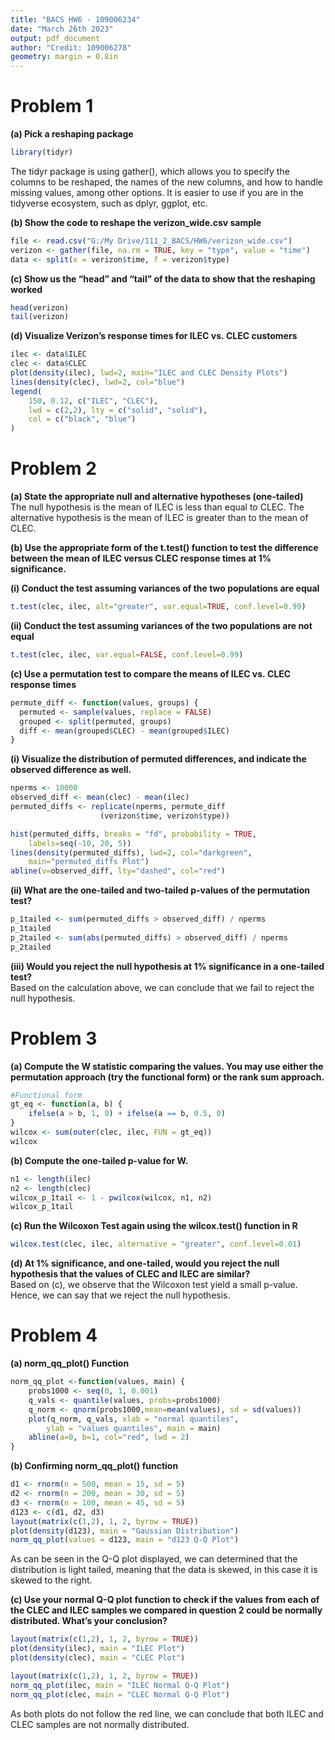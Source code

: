 ---
title: "BACS HW6 - 109006234"
date: "March 26th 2023"
output: pdf_document
author: "Credit: 109006278"
geometry: margin = 0.8in
---

# Problem 1

**(a) Pick a reshaping package**
```{r}
library(tidyr)
```
The tidyr package is using gather(), which allows you to specify the columns to be reshaped, the names of the new columns, and how to handle missing values, among other options. It is easier to use if you are in the tidyverse ecosystem, such as dplyr, ggplot, etc.

**(b) Show the code to reshape the verizon_wide.csv sample** 
```{r}
file <- read.csv("G:/My Drive/111_2_BACS/HW6/verizon_wide.csv")
verizon <- gather(file, na.rm = TRUE, key = "type", value = "time")
data <- split(x = verizon$time, f = verizon$type)
```

**(c) Show us the “head” and “tail” of the data to show that the reshaping worked** 
```{r}
head(verizon)
tail(verizon)
```

**(d) Visualize Verizon’s response times for ILEC vs. CLEC customers**
```{r, out.width = '65%', fig.align = "center"}
ilec <- data$ILEC
clec <- data$CLEC
plot(density(ilec), lwd=2, main="ILEC and CLEC Density Plots")
lines(density(clec), lwd=2, col="blue")
legend(
    150, 0.12, c("ILEC", "CLEC"),
    lwd = c(2,2), lty = c("solid", "solid"),
    col = c("black", "blue")
)
```

# Problem 2

**(a) State the appropriate null and alternative hypotheses (one-tailed)** \
The null hypothesis is the mean of ILEC is less than equal to CLEC. The alternative hypothesis is the mean of ILEC is greater than to the mean of CLEC.

**(b) Use the appropriate form of the t.test() function to test the difference between the mean of ILEC versus CLEC response times at 1% significance.**

**(i) Conduct the test assuming variances of the two populations are equal**
```{r}
t.test(clec, ilec, alt="greater", var.equal=TRUE, conf.level=0.99)
```

**(ii) Conduct the test assuming variances of the two populations are not equal**
```{r}
t.test(clec, ilec, var.equal=FALSE, conf.level=0.99)
```

**(c) Use a permutation test to compare the means of ILEC vs. CLEC response times**
```{r}
permute_diff <- function(values, groups) {
  permuted <- sample(values, replace = FALSE)
  grouped <- split(permuted, groups)
  diff <- mean(grouped$CLEC) - mean(grouped$ILEC)
}
```

**(i) Visualize the distribution of permuted differences, and indicate the observed difference as well.**
```{r, include=FALSE}
nperms <- 10000
observed_diff <- mean(clec) - mean(ilec)
permuted_diffs <- replicate(nperms, permute_diff
                    (verizon$time, verizon$type))
```
```{r, out.width = '65%', fig.align = "center"}
hist(permuted_diffs, breaks = "fd", probability = TRUE, 
    labels=seq(-10, 20, 5))
lines(density(permuted_diffs), lwd=2, col="darkgreen", 
    main="permuted_diffs Plot")
abline(v=observed_diff, lty="dashed", col="red")
```

**(ii) What are the one-tailed and two-tailed p-values of the permutation test?**
```{r}
p_1tailed <- sum(permuted_diffs > observed_diff) / nperms
p_1tailed
p_2tailed <- sum(abs(permuted_diffs) > observed_diff) / nperms
p_2tailed
```

**(iii) Would you reject the null hypothesis at 1% significance in a one-tailed test?** \
Based on the calculation above, we can conclude that we fail to reject the null hypothesis.

# Problem 3

**(a) Compute the W statistic comparing the values. You may use either the permutation approach (try the functional form) or the rank sum approach.**
```{r}
#Functional form
gt_eq <- function(a, b) {
    ifelse(a > b, 1, 0) + ifelse(a == b, 0.5, 0)
}
wilcox <- sum(outer(clec, ilec, FUN = gt_eq))
wilcox
```

**(b) Compute the one-tailed p-value for W.**
```{r}
n1 <- length(ilec) 
n2 <- length(clec)
wilcox_p_1tail <- 1 - pwilcox(wilcox, n1, n2)
wilcox_p_1tail
```

**(c) Run the Wilcoxon Test again using the wilcox.test() function in R**
```{r}
wilcox.test(clec, ilec, alternative = "greater", conf.level=0.01)
```

**(d) At 1% significance, and one-tailed, would you reject the null hypothesis that the values of CLEC and ILEC are similar?** \
Based on (c), we observe that the Wilcoxon test yield a small p-value. Hence, we can say that we reject the null hypothesis.

# Problem 4
**(a) norm_qq_plot() Function**
```{r}
norm_qq_plot <-function(values, main) {
    probs1000 <- seq(0, 1, 0.001)
    q_vals <- quantile(values, probs=probs1000)
    q_norm <- qnorm(probs1000,mean=mean(values), sd = sd(values))
    plot(q_norm, q_vals, xlab = "normal quantiles", 
        ylab = "values quantiles", main = main)
    abline(a=0, b=1, col="red", lwd = 2)
}
```

**(b) Confirming norm_qq_plot() function** \
```{r, out.width = '65%', fig.align = "center"}
d1 <- rnorm(n = 500, mean = 15, sd = 5)
d2 <- rnorm(n = 200, mean = 30, sd = 5)
d3 <- rnorm(n = 100, mean = 45, sd = 5)
d123 <- c(d1, d2, d3)
layout(matrix(c(1,2), 1, 2, byrow = TRUE))
plot(density(d123), main = "Gaussian Distribution")
norm_qq_plot(values = d123, main = "d123 Q-Q Plot")
```
As can be seen in the Q-Q plot displayed, we can determined that the distribution is light tailed, meaning that the data is skewed, in this case it is skewed to the right.

**(c) Use your normal Q-Q plot function to check if the values from each of the CLEC and ILEC samples we compared in question 2 could be normally distributed. What’s your conclusion?** \
```{r, out.width = '65%', fig.align = "center"}
layout(matrix(c(1,2), 1, 2, byrow = TRUE))
plot(density(ilec), main = "ILEC Plot")
plot(density(clec), main = "CLEC Plot")
```
```{r, out.width = '65%', fig.align = "center"}
layout(matrix(c(1,2), 1, 2, byrow = TRUE))
norm_qq_plot(ilec, main = "ILEC Normal Q-Q Plot")
norm_qq_plot(clec, main = "CLEC Normal Q-Q Plot")
```
As both plots do not follow the red line, we can conclude that both ILEC and CLEC samples are not normally distributed. 